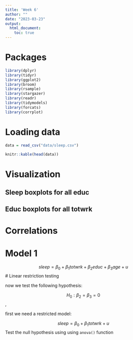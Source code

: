 ```yaml
---
title: 'Week 6'
author: ""
date: "2023-03-23"
output: 
  html_document:
    toc: true
---
```

# Packages

```r
library(dplyr)
library(tidyr)
library(ggplot2)
library(broom)
library(rsample)
library(stargazer)
library(readr)
library(tidymodels)
library(forcats)
library(corrplot)
```


# Loading data
```r
data = read_csv("data/sleep.csv")
```


```r
knitr::kable(head(data))
```


# Visualization
## Sleep boxplots for all educ







## Educ boxplots for all totwrk

# Correlations

# Model 1

$$sleep = \beta_0 + \beta_1 totwrk + \beta_2 educ + \beta_3 age + u$$
# Linear restriction testing

now we test the following hypothesis:

$$H_0: \beta_2 = \beta_3 = 0$$,

first we need a restricted model:

$$sleep = \beta_0 + \beta_1 totwrk + u$$
Test the null hypothesis using using `anova()` function





